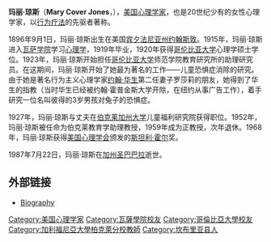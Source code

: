'''玛丽·琼斯'''（'''Mary Cover Jones'''，{{bd|1896年|9月1日|1987年|7月22日|catIdx=Jones, Mary}}），[[美国|美国]][[心理学家|心理学家]]，也是20世纪少有的女性心理学家，以[[行為治療|行为疗法]]的先驱者著称。

1896年9月1日，玛丽·琼斯出生在美国[[宾夕法尼亚州|宾夕法尼亚州]][[约翰斯敦_(宾夕法尼亚州)|约翰斯敦]]。1915年，玛丽·琼斯进入[[瓦萨学院|瓦萨学院]]学习[[心理学|心理学]]，1919年毕业，1920年获得[[哥伦比亚大学|哥伦比亚大学]]心理学硕士学位。1923年，玛丽·琼斯开始担任[[哥伦比亚大学|哥伦比亚大学]]师范学院教育研究所的助理研究员。在这期间，玛丽·琼斯开始了她最为著名的工作——儿童恐惧症消除的研究。由于她是著名行为主义心理学家[[约翰·华生_(心理学家)|约翰·华生]]第二任妻子罗莎莉的朋友，她得到了华生的指教（当时华生已经被约翰·霍普金斯大学开除，在纽约从事广告工作），着手研究一位名叫彼得的3岁男孩对兔子的恐惧症。

1927年，玛丽·琼斯与丈夫在[[伯克莱加州大学|伯克莱加州大学]]儿童福利研究院获得职位。1952年，玛丽·琼斯被任命为伯克莱教育学助理教授，1959年成为正教授，次年退休。1968年，玛丽·琼斯获得[[美国心理学会|美国心理学会]]颁发的[[斯坦利·霍尔|斯坦利·霍尔]]奖。 

1987年7月22日，玛丽·琼斯在[[加州|加州]][[聖巴巴拉_(加利福尼亞州)|圣巴巴拉]]逝世。

==外部链接==
*[http://www.psych.yorku.ca/femhop/Cover%20Jones.htm Biography] {{Wayback|url=http://www.psych.yorku.ca/femhop/Cover%20Jones.htm |date=20071120010415 }}

{{Authority control}}
{{DEFAULTSORT:Jones, Mary}}

[[Category:美国心理学家|Category:美国心理学家]]
[[Category:瓦薩學院校友|Category:瓦薩學院校友]]
[[Category:哥倫比亞大學校友|Category:哥倫比亞大學校友]]
[[Category:加利福尼亞大學柏克萊分校教師|Category:加利福尼亞大學柏克萊分校教師]]
[[Category:坎布里亚县人|Category:坎布里亚县人]]